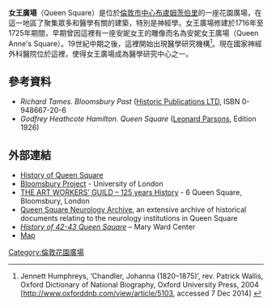 '''女王廣場'''（Queen Square）是位於[[倫敦市中心|倫敦市中心]][[布盧姆茨伯里|布盧姆茨伯里]]的一座花園廣場，在這一地區了聚集眾多和醫學有關的建築，特別是神經學。女王廣場修建於1716年至1725年期間，早期曾因這裡有一座安妮女王的雕像而名為安妮女王廣場（Queen Anne's Square）。19世紀中期之後，這裡開始出現醫學研究機構<ref name=odnb>Jennett Humphreys, ‘Chandler, Johanna (1820–1875)’, rev. Patrick Wallis, Oxford Dictionary of National Biography, Oxford University Press, 2004 [http://www.oxforddnb.com/view/article/5103, accessed 7 Dec 2014] {{Wayback|url=http://www.oxforddnb.com/view/article/5103, |date=20200531132627 }}</ref>。現在國家神經外科醫院位於這裡，使得女王廣場成為醫學研究中心之一。
==參考資料==
{{reflist}}
*''Richard Tames. Bloomsbury Past'' ([[Historic_Publications_LTD|Historic Publications LTD]], ISBN 0-948667-20-6
*''Godfrey Heathcote Hamilton. Queen Square'' ([[Leonard_Parsons|Leonard Parsons]], Edition 1926)
==外部連結==
* [https://web.archive.org/web/20141030131731/http://www.camden.gov.uk/ccm/content/leisure/outdoor-camden/parks/history-of-queen-square.en%3Bjsessionid%3D5312482ACC59545E8C59F1219E111730 History of Queen Square] 
* [http://www.ucl.ac.uk/bloomsbury-project/streets/queen_square.htm Bloomsbury Project]{{Wayback|url=http://www.ucl.ac.uk/bloomsbury-project/streets/queen_square.htm |date=20170614201537 }} - University of London 
* [http://www.artworkersguild.org/about-us/history/ THE ART WORKERS’ GUILD – 125 years History]{{Wayback|url=http://www.artworkersguild.org/about-us/history/ |date=20160730230747 }} - 6 Queen Square, Bloomsbury, London
* [http://queensquare.org.uk/archives/ Queen Square Neurology Archive]{{Wayback|url=http://queensquare.org.uk/archives/ |date=20161129062750 }}, an extensive archive of historical documents relating to the neurology institutions in Queen Square
* [http://www.marywardcentre.ac.uk%2Fwp-content%2Fuploads%2F2012%2F01%2Fhistory-of-42-and-43-Queen-Square.doc&ei=wupRVKiQJYjfOLPdgfgM&usg=AFQjCNE4OQg-g5eYFzb7ggcubUozYJnXnA ''History of 42-43 Queen Square''] {{Wayback|url=http:/// |date=20130730023109 }} – Mary Ward Center
* [https://web.archive.org/web/20140301062756/http://www.streetmap.co.uk/map.srf?x=530386&y=181972&z=106&sv=530386%2C181972&st=4&ar=y&mapp=map.srf&searchp=ids.srf&dn=812&ax=530386&ay=181972&lm=0 Map]
[[Category:倫敦花園廣場|Category:倫敦花園廣場]]